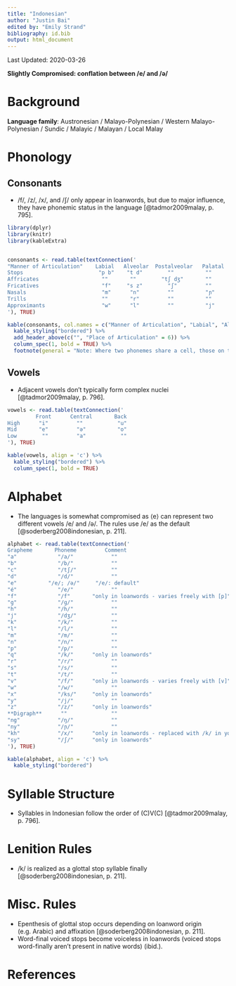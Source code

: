 ```yaml
---
title: "Indonesian"
author: "Justin Bai"
edited by: "Emily Strand"
bibliography: id.bib
output: html_document
---
```


Last Updated: 2020-03-26

**Slightly Compromised: conflation between /e/ and /ə/**

# Background

**Language family**: Austronesian / Malayo-Polynesian / Western Malayo-Polynesian / Sundic / Malayic / Malayan / Local Malay

# Phonology

## Consonants

* /f/, /z/, /x/, and /ʃ/ only appear in loanwords, but due to major influence, they have phonemic status in the language [@tadmor2009malay, p. 795].

```r

library(dplyr)
library(knitr)
library(kableExtra)


consonants <- read.table(textConnection('
"Manner of Articulation"    Labial   Alveolar  Postalveolar   Palatal  Velar   Glottal
Stops                        "p b"    "t d"        ""          ""      "k ɡ"     ""
Affricates                    ""       ""        "tʃ dʒ"       ""       ""       ""
Fricatives                    "f"     "s z"        "ʃ"         ""       "x"      "h"
Nasals                        "m"      "n"         ""          "ɲ"      "ŋ"      ""
Trills                        ""       "r"         ""          ""       ""       ""
Approximants                  "w"      "l"         ""          "j"      ""       ""
'), TRUE)

kable(consonants, col.names = c("Manner of Articulation", "Labial", "Alveolar", "Postalveolar", "Palatal", "Velar", "Glottal"), align = 'c') %>%
  kable_styling("bordered") %>%
  add_header_above(c("", "Place of Articulation" = 6)) %>%
  column_spec(1, bold = TRUE) %>%
  footnote(general = "Note: Where two phonemes share a cell, those on the left are voiceless and those on the right are voiced.", general_title = "")
```

## Vowels

* Adjacent vowels don't typically form complex nuclei [@tadmor2009malay, p. 796].

```r

vowels <- read.table(textConnection('
         Front      Central       Back
High      "i"         ""           "u"
Mid       "e"         "ə"          "o"
Low        ""         "a"           ""
'), TRUE)

kable(vowels, align = 'c') %>%
  kable_styling("bordered") %>%
  column_spec(1, bold = TRUE)
```  

# Alphabet

* The languages is somewhat compromised as ⟨e⟩ can represent two different vowels /e/ and /ə/. The rules use /e/ as the default [@soderberg2008indonesian, p. 211].

```r

alphabet <- read.table(textConnection('
Grapheme       Phoneme         Comment
"a"             "/a/"            ""
"b"             "/b/"            ""
"c"             "/tʃ/"           ""
"d"             "/d/"            ""
"e"          "/e/; /ə/"     "/e/: default"
"é"             "/e/"            ""
"f"             "/f"       "only in loanwords - varies freely with [p]"
"g"             "/ɡ/"            ""
"h"             "/h/"            ""
"j"             "/dʒ/"           ""
"k"             "/k/"            ""
"l"             "/l/"            ""
"m"             "/m/"            ""
"n"             "/n/"            ""
"p"             "/p/"            ""
"q"             "/k/"      "only in loanwords"
"r"             "/r/"            ""
"s"             "/s/"            ""
"t"             "/t/"            ""
"v"             "/f/"      "only in loanwords - varies freely with [v]"
"w"             "/w/"            ""
"x"             "/ks/"     "only in loanwords"
"y"             "/j/"            ""
"z"             "/z/"      "only in loanwords"
**Digraph**      ""              ""
"ng"            "/ŋ/"            ""
"ny"            "/ɲ/"            ""
"kh"            "/x/"      "only in loanwords - replaced with /k/ in younger generations [@soderberg2008indonesian, p. 211]"
"sy"            "/ʃ/"      "only in loanwords"
'), TRUE)

kable(alphabet, align = 'c') %>%
  kable_styling("bordered")
```  

# Syllable Structure

* Syllables in Indonesian follow the order of (C)V(C) [@tadmor2009malay, p. 796].

# Lenition Rules

* /k/ is realized as a glottal stop syllable finally [@soderberg2008indonesian, p. 211].

# Misc. Rules

* Epenthesis of glottal stop occurs depending on loanword origin (e.g. Arabic) and affixation [@soderberg2008indonesian, p. 211].
* Word-final voiced stops become voiceless in loanwords (voiced stops word-finally aren't present in native words) (ibid.).

# References
